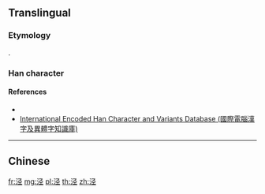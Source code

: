 {{character info/new}}
{{also|涇}}
==Translingual==

===Etymology===
{{Han simp|涇|f=巠|t=𢀖}}.

===Han character===
{{Han char|rn=85|rad=水|as=5|sn=8|canj=ENOM|four=37112|ids=⿰氵𢀖}}

====References====
* {{Han ref|hdz=31599.03|uh=6CFE}}
* [http://chardb.iis.sinica.edu.tw/char/14641 International Encoded Han Character and Variants Database (國際電腦漢字及異體字知識庫)]

----

==Chinese==
{{zh-see|涇}}

[[fr:泾]]
[[mg:泾]]
[[pl:泾]]
[[th:泾]]
[[zh:泾]]